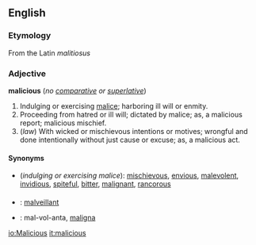 ==English==

===Etymology===
From the Latin ''malitiosus''

===Adjective===
'''malicious''' (''no [[comparative]] or [[superlative]]'')

# Indulging or exercising [[malice]]; harboring ill will or enmity.
# Proceeding from hatred or ill will; dictated by malice; as, a malicious report; malicious mischief.
# (''law'') With wicked or mischievous intentions or motives; wrongful and done intentionally without just cause or excuse; as, a malicious act.

====Synonyms====
*(''indulging or exercising malice''): [[mischievous]], [[envious]], [[malevolent]], [[invidious]], [[spiteful]], [[bitter]], [[malignant]], [[rancorous]]


===={{trans}}====

* {{fr}} : [[malveillant]]
* {{io}} : mal-vol-anta, [[maligna]]

[[io:Malicious]]
[[it:malicious]]